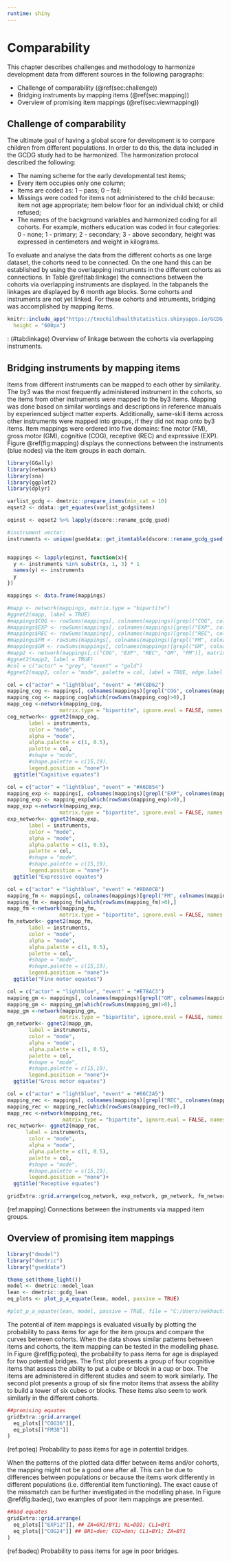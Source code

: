 ```yaml
---
runtime: shiny 
---
```


# Comparability {#ch:comparability}

This chapter describes challenges and methodology to harmonize development
data from different sources in the following paragraphs:

* Challenge of comparability (\@ref(sec:challenge))
* Bridging instruments by mapping items (\@ref(sec:mapping))
* Overview of promising item mappings (\@ref(sec:viewmapping))



## Challenge of comparability {#sec:challenge}

The ultimate goal of having a global score for development is to compare
children from different populations. In order to do this, the data included in
the GCDG study had to be harmonized. The harmonization protocol described the following:

* The naming scheme for the early developmental test items;
* Every item occupies only one column;
* Items are coded as: 1 – pass; 0 – fail;
* Missings were coded for items not administered to the child because: item not
age appropriate; item below floor for an individual child; or child refused;
* The names of the background variables and harmonized coding for all cohorts.
For example, mothers education was coded in four categories: 0 - none; 1 -
primary; 2 - secondary; 3 - above secondary, height was expressed in centimeters
and weight in kilograms.

To evaluate and analyse the data from the different cohorts as one large
dataset, the cohorts need to be connected. On the one hand this can be
established by using the overlapping instruments in the different cohorts as
connections. In Table \@ref(tab:linkage) the connections between the cohorts via
overlapping instruments are displayed. In the tabpanels the linkages are
displayed by 6 month age blocks. Some cohorts and instruments are not yet
linked. For these cohorts and intruments, bridging was accomplished by mapping
items.


```r

knitr::include_app("https://tnochildhealthstatistics.shinyapps.io/GCDG_instrument_linkage/", 
  height = "600px")
```
: (\#tab:linkage) Overview of linkage between the cohorts via overlapping instruments.


## Bridging instruments by mapping items {#sec:mapping}

Items from different instruments can be mapped to each other by similarity. The
by3 was the most frequently administered instrument in the cohorts, so the items
from other instruments were mapped to the by3 items. Mapping was done based on
similar wordings and descriptions in reference manuals by experienced subject
matter experts. Additionally, same-skill items across other instruments were
mapped into groups, if they did not map onto by3 items. Item mappings were
ordered into five domains: fine motor (FM), gross motor (GM), cognitive (COG),
receptive (REC) and expressive (EXP). Figure \@ref(fig:mapping) displays the
connections between the instruments (blue nodes) via the item groups in each
domain.

```r
library(GGally)
library(network)
library(sna)
library(ggplot2)
library(dplyr)

varlist_gcdg <- dmetric::prepare_items(min_cat = 10)
eqset2 <- ddata::get_equates(varlist_gcdg$items)

eqinst <- eqset2 %>% lapply(dscore::rename_gcdg_gsed) 

#instrument vector:
instruments <- unique(gseddata::get_itemtable(dscore::rename_gcdg_gsed(varlist_gcdg$items))$instrument)[-11]


mappings <- lapply(eqinst, function(x){
  y <- instruments %in% substr(x, 1, 3) * 1
  names(y) <- instruments
  y
})

mappings <- data.frame(mappings)

#mapp <- network(mappings, matrix.type = "bipartite")
#ggnet2(mapp, label = TRUE)
#mappings$COG <- rowSums(mappings[, colnames(mappings)[grepl("COG", colnames(mappings))] ])
#mappings$EXP <- rowSums(mappings[, colnames(mappings)[grepl("EXP", colnames(mappings))] ])
#mappings$REC <- rowSums(mappings[, colnames(mappings)[grepl("REC", colnames(mappings))] ])
#mappings$FM <- rowSums(mappings[, colnames(mappings)[grepl("FM", colnames(mappings))] ])
#mappings$GM <- rowSums(mappings[, colnames(mappings)[grepl("GM", colnames(mappings))] ])
#mapp2 <- network(mappings[,c("COG", "EXP", "REC", "GM", "FM")], matrix.type = "bipartite", ignore.eval = FALSE, names.eval = "weights")
#ggnet2(mapp2, label = TRUE)
#col = c("actor" = "grey", "event" = "gold")
#ggnet2(mapp2, color = "mode", palette = col, label = TRUE, edge.label = "weights")

col = c("actor" = "lightblue", "event" = "#FC8D62")
mapping_cog <- mappings[, colnames(mappings)[grepl("COG", colnames(mappings))]]
mapping_cog <- mapping_cog[which(rowSums(mapping_cog)>0),]
mapp_cog <-network(mapping_cog, 
                 matrix.type = "bipartite", ignore.eval = FALSE, names.eval = "weights")
cog_network<- ggnet2(mapp_cog, 
       label = instruments, 
       color = "mode", 
       alpha = "mode", 
       alpha.palette = c(1, 0.5), 
       palette = col, 
       #shape = "mode",
       #shape.palette = c(15,19), 
       legend.position = "none")+
  ggtitle("Cognitive equates")

col = c("actor" = "lightblue", "event" = "#A6D854")
mapping_exp <- mappings[, colnames(mappings)[grepl("EXP", colnames(mappings))]]
mapping_exp <- mapping_exp[which(rowSums(mapping_exp)>0),]
mapp_exp <-network(mapping_exp,
                 matrix.type = "bipartite", ignore.eval = FALSE, names.eval = "weights")
exp_network<- ggnet2(mapp_exp, 
       label = instruments, 
       color = "mode", 
       alpha = "mode", 
       alpha.palette = c(1, 0.5), 
       palette = col, 
       #shape = "mode",
       #shape.palette = c(15,19), 
       legend.position = "none")+
  ggtitle("Expressive equates")

col = c("actor" = "lightblue", "event" = "#8DA0CB")
mapping_fm <- mappings[, colnames(mappings)[grepl("FM", colnames(mappings))]]
mapping_fm <- mapping_fm[which(rowSums(mapping_fm)>0),]
mapp_fm <-network(mapping_fm,
                 matrix.type = "bipartite", ignore.eval = FALSE, names.eval = "weights")
fm_network<- ggnet2(mapp_fm, 
       label = instruments, 
       color = "mode", 
       alpha = "mode", 
       alpha.palette = c(1, 0.5), 
       palette = col, 
       #shape = "mode",
       #shape.palette = c(15,19), 
       legend.position = "none")+
  ggtitle("Fine motor equates")

col = c("actor" = "lightblue", "event" = "#E78AC3")
mapping_gm <- mappings[, colnames(mappings)[grepl("GM", colnames(mappings))]]
mapping_gm <- mapping_gm[which(rowSums(mapping_gm)>0),]
mapp_gm <-network(mapping_gm,
                 matrix.type = "bipartite", ignore.eval = FALSE, names.eval = "weights")
gm_network<- ggnet2(mapp_gm, 
       label = instruments, 
       color = "mode", 
       alpha = "mode", 
       alpha.palette = c(1, 0.5), 
       palette = col, 
       #shape = "mode",
       #shape.palette = c(15,19), 
       legend.position = "none")+
  ggtitle("Gross motor equates")

col = c("actor" = "lightblue", "event" = "#66C2A5")
mapping_rec <- mappings[, colnames(mappings)[grepl("REC", colnames(mappings))]]
mapping_rec <- mapping_rec[which(rowSums(mapping_rec)>0),]
mapp_rec <-network(mapping_rec,
                  matrix.type = "bipartite", ignore.eval = FALSE, names.eval = "weights")
rec_network<- ggnet2(mapp_rec, 
      label = instruments, 
       color = "mode", 
       alpha = "mode", 
       alpha.palette = c(1, 0.5), 
       palette = col, 
       #shape = "mode",
       #shape.palette = c(15,19), 
       legend.position = "none")+
  ggtitle("Receptive equates")

gridExtra::grid.arrange(cog_network, exp_network, gm_network, fm_network, rec_network)

```
(ref:mapping) Connections between the instruments via mapped item groups.

## Overview of promising item mappings {#sec:viewmapping}

```r
library("dmodel")
library("dmetric")
library("gseddata")

theme_set(theme_light())
model <- dmetric::model_lean
lean <- dmetric::gcdg_lean
eq_plots <- plot_p_a_equate(lean, model, passive = TRUE)

#plot_p_a_equate(lean, model, passive = TRUE, file = "C:/Users/eekhouti/Desktop/eq_a_dbook2.pdf")

```

The potential of item mappings is evaluated visually by plotting the probability
to pass items for age for the item groups and compare the curves between
cohorts. When the data shows similar patterns between items and cohorts, the
item mapping can be tested in the modelling phase. In Figure \@ref(fig:poteq),
the probability to pass items for age is displayed for two potential bridges.
The first plot presents a group of four cognitive items that assess the ability
to put a cube or block in a cup or box. The items are administered in different
studies and seem to work similarly. The second plot presents a group of six fine
motor items that assess the ability to build a tower of six cubes or blocks.
These items also seem to work similarly in the different cohorts.

```r

##promising equates
gridExtra::grid.arrange(
  eq_plots[["COG36"]],
  eq_plots[["FM38"]]
)

```
(ref:poteq) Probability to pass items for age in potential bridges.

When the patterns of the plotted data differ between items and/or cohorts, the
mapping might not be a good one after all. This can be due to differences
between populations or because the items work differently in different
populations (i.e. differential item functioning). The exact cause of the
missmatch can be further investigated in the modelling phase. In Figure
\@ref(fig:badeq), two examples of poor item mappings are presented.

```r

##bad equates
gridExtra::grid.arrange(
  eq_plots[["EXP12"]], ## ZA=GRI/BY1; NL=DDI; CL1=BY1
  eq_plots[["COG24"]] ## BR1=den; CO2=den; CL1=BY1; ZA=BY1
)
```
(ref:badeq) Probability to pass items for age in poor bridges.
